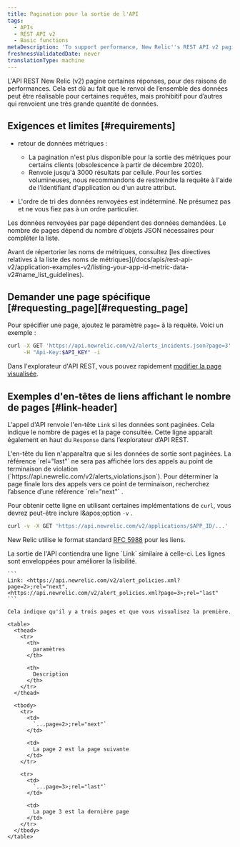 ```yaml
---
title: Pagination pour la sortie de l'API
tags:
  - APIs
  - REST API v2
  - Basic functions
metaDescription: 'To support performance, New Relic''s REST API v2 paginates responses using the standard format for links from RFC 5988.'
freshnessValidatedDate: never
translationType: machine
---
```


L'API REST New Relic (v2) pagine certaines réponses, pour des raisons de performances. Cela est dû au fait que le renvoi de l’ensemble des données peut être réalisable pour certaines requêtes, mais prohibitif pour d’autres qui renvoient une très grande quantité de données.

## Exigences et limites [#requirements]

* retour de données métriques :

  * La pagination n'est plus disponible pour la sortie des métriques pour certains clients (obsolescence à partir de décembre 2020).
  * Renvoie jusqu'à 3000 résultats par cellule. Pour les sorties volumineuses, nous recommandons de restreindre la requête à l'aide de l'identifiant d'application ou d'un autre attribut.

* L'ordre de tri des données renvoyées est indéterminé. Ne présumez pas et ne vous fiez pas à un ordre particulier.

Les données renvoyées par page dépendent des données demandées. Le nombre de pages dépend du nombre d'objets JSON nécessaires pour compléter la liste.

<Callout variant="important">
  Avant de répertorier les noms de métriques, consultez [les directives relatives à la liste des noms de métriques](/docs/apis/rest-api-v2/application-examples-v2/listing-your-app-id-metric-data-v2#name_list_guidelines).
</Callout>

## Demander une page spécifique [#requesting\_page][#requesting_page]

Pour spécifier une page, ajoutez le paramètre `page=` à la requête. Voici un exemple :

```sh
curl -X GET 'https://api.newrelic.com/v2/alerts_incidents.json?page=3' \
     -H "Api-Key:$API_KEY" -i
```

Dans l'explorateur d'API REST, vous pouvez rapidement [modifier la page visualisée](/docs/apm/apis/api-explorer-v2/parts-api-explorer#data_page).

## Exemples d'en-têtes de liens affichant le nombre de pages [#link-header]

L'appel d'API renvoie l'en-tête `Link` si les données sont paginées. Cela indique le nombre de pages et la page consultée. Cette ligne apparaît également en haut du `Response` dans l’explorateur d’API REST.

<Callout variant="important">
  L'en-tête du lien n'apparaîtra que si les données de sortie sont paginées.
</Callout>

<Callout variant="tip">
  La référence `rel="last"` ne sera pas affichée lors des appels au point de terminaison de violation (`https://api.newrelic.com/v2/alerts_violations.json`). Pour déterminer la page finale lors des appels vers ce point de terminaison, recherchez l’absence d’une référence `rel="next"` .
</Callout>

Pour obtenir cette ligne en utilisant certaines implémentations de `curl`, vous devrez peut-être inclure l&amp;apos;option `-v` .

```sh
curl -v -X GET 'https://api.newrelic.com/v2/applications/$APP_ID/...'
```

New Relic utilise le format standard [RFC 5988](http://www.rfc-editor.org/rfc/rfc5988.txt) pour les liens.

<CollapserGroup>
  <Collapser id="3-pages" title="Exemple : Renvoyer 3 pages">
    La sortie de l'API contiendra une ligne `Link` similaire à celle-ci. Les lignes sont enveloppées pour améliorer la lisibilité.

    ```
    Link: <https://api.newrelic.com/v2/alert_policies.xml?page=2>;rel="next", 
    <https://api.newrelic.com/v2/alert_policies.xml?page=3>;rel="last"
    ```

    Cela indique qu'il y a trois pages et que vous visualisez la première.

    <table>
      <thead>
        <tr>
          <th>
            paramètres
          </th>

          <th>
            Description
          </th>
        </tr>
      </thead>

      <tbody>
        <tr>
          <td>
            `...page=2>;rel="next"`
          </td>

          <td>
            La page 2 est la page suivante
          </td>
        </tr>

        <tr>
          <td>
            `...page=3>;rel="last"`
          </td>

          <td>
            La page 3 est la dernière page
          </td>
        </tr>
      </tbody>
    </table>
  </Collapser>
</CollapserGroup>